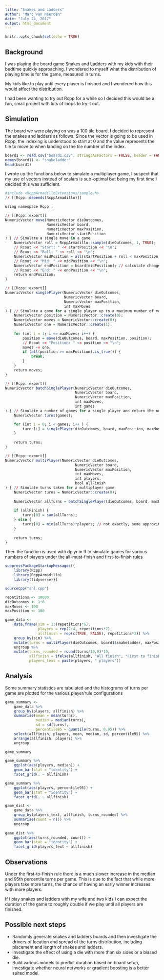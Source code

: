 ```yaml
---
title: "Snakes and Ladders"
author: "Marc van Heerden"
date: "July 24, 2017"
output: html_document
---
```


```r
knitr::opts_chunk$set(echo = TRUE)
```

## Background

I was playing the board game Snakes and Ladders with my kids with their bedtime quickly approaching. I wondered to myself what the distribution of playing time is for the game, measured in turns. 

My kids like to play until every player is finished and I wondered how this would affect the distribution.

I had been wanting to try out Rcpp for a while so I decided this would be a fun, small project with lots of loops to try it out.

## Simulation

The board we were playing on was a 100 tile board, I decided to represent the snakes and ladders as follows. Since the vector is going to be used in Rcpp, the indexing is understood to start at 0 and the value represents the tile to move to when landing on the tile number of the index. 

```r
board1 <- read.csv("board1.csv", stringsAsFactors = FALSE, header = FALSE)
names(board1) <- "snakeladder"
head(board1)
```


I wrote up the functions below to simulate a multiplayer game, I suspect that my use of vectors instead of scalars is sub-optimal but being my first time I decided this was sufficient.

```r
#include <RcppArmadilloExtensions/sample.h>
// [[Rcpp::depends(RcppArmadillo)]]

using namespace Rcpp ;

// [[Rcpp::export]]
NumericVector move(NumericVector dieOutcomes,
                   NumericVector board,
                   NumericVector maxPosition,
                   NumericVector startPosition
) { // Simulate a single move in a game
    NumericVector roll = RcppArmadillo::sample(dieOutcomes, 1, TRUE);
    // Rcout << "Start: " << startPosition << "\n";
    // Rcout << "Roll: " << roll << "\n";
    NumericVector midPosition = all(startPosition + roll < maxPosition).is_true() ? startPosition + roll : maxPosition;
    // Rcout << "Mid: " << midPosition << "\n";
    NumericVector endPosition = board[midPosition]; // calculate change in position due to a snake or a ladder
    // Rcout << "End: " << endPosition << "\n";
    return endPosition;
}

// [[Rcpp::export]]
NumericVector singlePlayer(NumericVector dieOutcomes,
                           NumericVector board,
                           NumericVector maxPosition,
                           int maxMoves
) { // Simulate a game for a single player up to a maximum number of moves
    NumericVector position = NumericVector::create(0);
    NumericVector moves = NumericVector::create(0);
    NumericVector one = NumericVector::create(1);
    
    for (int i = 1; i <= maxMoves; i++) {
        position = move(dieOutcomes, board, maxPosition, position);
        // Rcout << "Position: " << position << "\n";
        moves += one;
        if (all(position >= maxPosition).is_true()) {
            break;
        }
    }
    return moves;
}

// [[Rcpp::export]]
NumericVector batchSinglePlayer(NumericVector dieOutcomes,
                                NumericVector board,
                                NumericVector maxPosition,
                                int maxMoves,
                                int games
) { // Simulate a number of games for a single player and return the number of turns per game
    NumericVector turns(games);

    for (int i = 0; i < games; i++ ) {
        turns[i] = singlePlayer(dieOutcomes, board, maxPosition, maxMoves)[0]; 
    }
    
    return turns;
}

// [[Rcpp::export]]
NumericVector multiPlayer(NumericVector dieOutcomes,
                                NumericVector board,
                                NumericVector maxPosition,
                                int maxMoves,
                                int players,
                                bool allFinish
) { // Simulate turns taken for a multiplayer game
    NumericVector turns = NumericVector::create(0);
    
    NumericVector allTurns = batchSinglePlayer(dieOutcomes, board, maxPosition, maxMoves, players);
    
    if (allFinish) {
        turns[0] = sum(allTurns);
    } else {
        turns[0] = min(allTurns)*players; // not exactly, some approximation here with slight upward bias
    }
    
    return turns;
}

```

Then the function is used with dplyr in R to simulate games for various numbers of players under the all-must-finish and first-to-finish rules

```r
suppressPackageStartupMessages({
    library(Rcpp)
    library(RcppArmadillo)
    library(tidyverse)})

sourceCpp("snl.cpp")

repetitions <- 10000
dieOutcomes <- 1:6
maxMoves <- 100
maxPosition <- 100

game_data <- 
    data.frame(sim = 1:(repetitions*6),
               players = rep(2:4, repetitions*2),
               allfinish = rep(c(TRUE, FALSE), repetitions*3)) %>%
    group_by(sim) %>%
    mutate(turns = multiPlayer(dieOutcomes, board1$snakeladder, maxPosition, maxMoves, players, allfinish)) %>% 
    ungroup %>%
    mutate(turns_rounded = round(turns/10,0)*10,
           allfinish = ifelse(allfinish, "All finish", "First to finish"),
           players_text = paste(players, " players"))

```


## Analysis

Some summary statistics are tabulated and the histograms of turns per game are plotted for the various player/rule configurations 

```r

game_summary <- 
    game_data %>%
    group_by(players, allfinish) %>%
    summarise(mean = mean(turns),
              median = median(turns),
              sd = sd(turns),
              percentile95 = quantile(turns, 0.95)) %>%
    select(allfinish, players, mean, median, sd, percentile95) %>%
    arrange(allfinish, players) %>%
    ungroup

game_summary

game_summary %>%
    ggplot(aes(players, median)) +
    geom_bar(stat = "identity") +
    facet_grid(. ~ allfinish)

game_summary %>%
    ggplot(aes(players, percentile95)) +
    geom_bar(stat = "identity") +
    facet_grid(. ~ allfinish)

game_dist <- 
    game_data %>%
    group_by(players_text, allfinish, turns_rounded) %>%
    summarise(count = n()) %>%
    ungroup
    
game_dist %>%
    ggplot(aes(turns_rounded, count)) +
    geom_bar(stat = "identity") +
    facet_grid(players_text ~ allfinish)

```

## Observations

Under the first-to-finish rule there is a much slower increase in the median and 95th percentile turns per game. This is due to the fact that while more players take more turns, the chance of having an early winner increases with more players. 

If I play snakes and ladders with my wife and two kids I can expect the duration of the game to roughly double if we play until all players are finished.

## Possible next steps

- Randomly generate snakes and ladders boards and then investigate the drivers of location and spread of the turns distribution, including placement and length of snakes and ladders. 
- Investigate the effect of using a die with more than six sides or a biased die.
- Build various models to predict duration based on board setup, investigate whether neural networks or gradient boosting is a better suited model.
